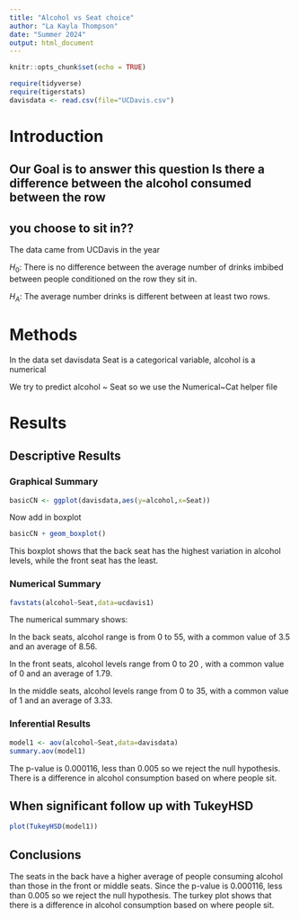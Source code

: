 ```yaml
---
title: "Alcohol vs Seat choice"
author: "La Kayla Thompson"
date: "Summer 2024"
output: html_document
---
```


```r
knitr::opts_chunk$set(echo = TRUE)
```

```r
require(tidyverse)
require(tigerstats)
davisdata <- read.csv(file="UCDavis.csv")
```

# Introduction
## Our Goal is to answer this question Is there a difference between the alcohol consumed between the row
## you choose to sit in??

The data came from UCDavis in the year 

$H_0$: There is no difference between the average number of drinks imbibed between people conditioned on the row they sit in.

$H_A$: The average number drinks is different between at least two rows.

# Methods

In the data set davisdata Seat is a categorical variable, alcohol is a numerical

We try to predict alcohol ~ Seat so we use the Numerical~Cat helper file

# Results

## Descriptive Results

### Graphical Summary

```r
basicCN <- ggplot(davisdata,aes(y=alcohol,x=Seat))
```

Now add in boxplot

```r
basicCN + geom_boxplot()
```

This boxplot shows that the back seat has the highest variation in alcohol levels, while the front seat has the least.

### Numerical Summary

```r
favstats(alcohol~Seat,data=ucdavis1)
```

The numerical summary shows:

In the back seats, alcohol range is from 0 to 55, with a common value of 3.5 and an average of 8.56. 

In the front seats, alcohol levels range from 0 to 20 , with a common value of 0 and an average of 1.79.

In the middle seats, alcohol levels range from 0 to 35, with a common value of 1 and an average of 3.33.


### Inferential Results

```r
model1 <- aov(alcohol~Seat,data=davisdata)
summary.aov(model1)
```
The p-value is 0.000116, less than 0.005 so we reject the null hypothesis.
There is a difference in alcohol consumption based on where people sit.

## When significant follow up with TukeyHSD  

```r
plot(TukeyHSD(model1))
```


## Conclusions

The seats in the back have a higher average of people consuming alcohol than those in the front or middle seats. Since the p-value is 0.000116, less than 0.005 so we reject the null hypothesis. The turkey plot shows that there is a difference in alcohol consumption based on where people sit.

